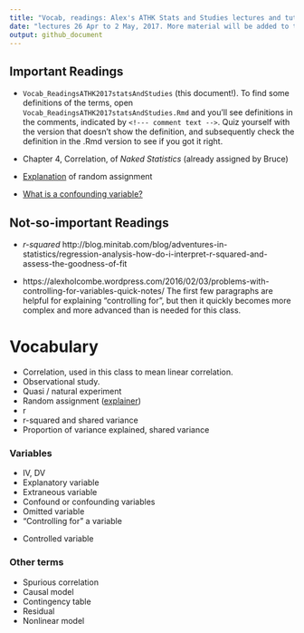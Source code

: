 ```yaml
---
title: "Vocab, readings: Alex's ATHK Stats and Studies lectures and tutorials"
date: "lectures 26 Apr to 2 May, 2017. More material will be added to this document as the lectures proceed."
output: github_document
---
```


## Important Readings

* `Vocab_ReadingsATHK2017statsAndStudies` (this document!). To find some definitions of the terms, open `Vocab_ReadingsATHK2017statsAndStudies.Rmd` and you'll see definitions in the comments, indicated by `<!--- comment text -->`. 
Quiz yourself with the version that doesn't show the definition, and subsequently check the definition in the .Rmd version to see if you got it right.  

* Chapter 4, Correlation, of *Naked Statistics* (already assigned by Bruce)

* [Explanation](http://isps.yale.edu/node/16697) of random assignment

* [What is a confounding variable?](http://www.statisticshowto.com/design-of-experiments/confounding-variable/)

<!-- Critical Thinking, by Paul and Elder -->

## Not-so-important Readings

* *r-squared* http://blog.minitab.com/blog/adventures-in-statistics/regression-analysis-how-do-i-interpret-r-squared-and-assess-the-goodness-of-fit

* https://alexholcombe.wordpress.com/2016/02/03/problems-with-controlling-for-variables-quick-notes/ The first few paragraphs are helpful for explaining "controlling for", but then it quickly becomes more complex and more advanced than is needed for this class.

# Vocabulary

* Correlation, used in this class to mean linear correlation.
* Observational study.
<!-- Study that is NOT an experiment (no experimenter manipulation of critical variable, or random assignment of people to one of e.g. two groups) -->
* Quasi / natural experiment
* Random assignment ([explainer](http://isps.yale.edu/node/16697))
* r
* r-squared and shared variance
* Proportion of variance explained, shared variance
<!-- Squaring r gives the proportion of variance explained by the line. "Shared variance" is a synonym.-->

### Variables
* IV, DV
<!-- Independent variable, dependent variable. -->
* Explanatory variable
* Extraneous variable
<!-- When one compares two groups, one is seeking to determine the effect of an explanatory variable or variables. But extraneous variables are variables that also differ between the two groups. They may be confounds. -->
* Confound or confounding variables
<!-- Confounds are sometimes known as omitted variable in the context of observational studies and in the context of a statistical model like a regression. In experiment design, you might be interested in the effect of videogames on agression. You recruit a group of videogamers and another group of non-gamers and assess their agression level (somehow). You find that the videogamers are more agressive. Does this mean that videogaming causes agression? No, because you might have a confounding variable like age. Videogamers tend to be younger so your videogaming group may be younger than your non-gaming group. And, aggression levels decrease with age (and this was true even before videogames was invented).
http://www.statisticshowto.com/design-of-experiments/confounding-variable/
-->
* Omitted variable
<!-- This term is used in the context of observational studies, where Bruce used it to refer to a problematic variable that in an experimental study would be referred to as
a "confound"-->
* "Controlling for" a variable 

<!--This was in Bruce and Alex's lectures and means a confound that you try to compensate for using statistics, to reveal the causal relationship between IV and DV without contamination by the confound. Usually happens in observational studies but can sometimes happen in experiments.
Also explained in https://alexholcombe.wordpress.com/2016/02/03/problems-with-controlling-for-variables-quick-notes/-->

* Controlled variable  

<!--In the Evidence tutorial, we used this to mean a variable that you ensure does not differ between the two groups in a simple experiment-->


### Other terms
* Spurious correlation
* Causal model
<!-- Correlation between X and Y that one might think is due to X causing Y, or Y causing X, but isn't -->
* Contingency table
* Residual
* Nonlinear model

